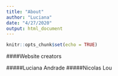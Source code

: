 ```yaml
---
title: "About"
author: "Luciana"
date: "4/27/2020"
output: html_document
---
```


```r
knitr::opts_chunk$set(echo = TRUE)
```

####Website creators

#####Luciana Andrade
#####Nicolas Lou